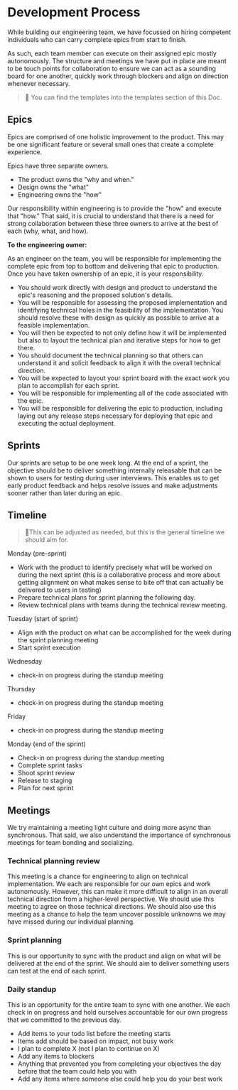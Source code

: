 # Development Process

While building our engineering team, we have focussed on hiring competent individuals who can carry complete epics from start to finish.

As such, each team member can execute on their assigned epic mostly autonomously. The structure and meetings we have put in place are meant to be touch points for collaboration to ensure we can act as a sounding board for one another, quickly work through blockers and align on direction whenever necessary.

> 🔔 You can find the templates into the templates section of this Doc.

## Epics

Epics are comprised of one holistic improvement to the product. This may be one significant feature or several small ones that create a complete experience.

Epics have three separate owners.

- The product owns the "why and when."
- Design owns the "what"
- Engineering owns the "how"

Our responsibility within engineering is to provide the "how" and execute that "how.” That said, it is crucial to understand that there is a need for strong collaboration between these three owners to arrive at the best of each (why, what, and how).

**To the engineering owner:**

As an engineer on the team, you will be responsible for implementing the complete epic from top to bottom and delivering that epic to production. Once you have taken ownership of an epic, it is your responsibility.

- You should work directly with design and product to understand the epic's reasoning and the proposed solution's details.
- You will be responsible for assessing the proposed implementation and identifying technical holes in the feasibility of the implementation. You should resolve these with design as quickly as possible to arrive at a feasible implementation.
- You will then be expected to not only define how it will be implemented but also to layout the technical plan and iterative steps for how to get there.
- You should document the technical planning so that others can understand it and solicit feedback to align it with the overall technical direction.
- You will be expected to layout your sprint board with the exact work you plan to accomplish for each sprint.
- You will be responsible for implementing all of the code associated with the epic.
- You will be responsible for delivering the epic to production, including laying out any release steps necessary for deploying that epic and executing the actual deployment.

## Sprints

Our sprints are setup to be one week long. At the end of a sprint, the objective should be to deliver something internally releasable that can be shown to users for testing during user interviews. This enables us to get early product feedback and helps resolve issues and make adjustments sooner rather than later during an epic.

## Timeline

> 🚨This can be adjusted as needed, but this is the general timeline we should aim for.

Monday (pre-sprint)

- Work with the product to identify precisely what will be worked on during the next sprint (this is a collaborative process and more about getting alignment on what makes sense to bite off that can actually be delivered to users in testing)
- Prepare technical plans for sprint planning the following day.
- Review technical plans with teams during the technical review meeting.

Tuesday (start of sprint)

- Align with the product on what can be accomplished for the week during the sprint planning meeting
- Start sprint execution

Wednesday

- check-in on progress during the standup meeting

Thursday

- check-in on progress during the standup meeting

Friday

- check-in on progress during the standup meeting

Monday (end of the sprint)

- Check-in on progress during the standup meeting
- Complete sprint tasks
- Shoot sprint review
- Release to staging
- Plan for next sprint

## Meetings

We try maintaining a meeting light culture and doing more async than synchronous. That said, we also understand the importance of synchronous meetings for team bonding and socializing.

### Technical planning review

This meeting is a chance for engineering to align on technical implementation. We each are responsible for our own epics and work autonomously. However, this can make it more difficult to align in an overall technical direction from a higher-level perspective. We should use this meeting to agree on those technical directions. We should also use this meeting as a chance to help the team uncover possible unknowns we may have missed during our individual planning.

### Sprint planning

This is our opportunity to sync with the product and align on what will be delivered at the end of the sprint. We should aim to deliver something users can test at the end of each sprint.

### Daily standup

This is an opportunity for the entire team to sync with one another. We each check in on progress and hold ourselves accountable for our own progress that we committed to the previous day.

- Add items to your todo list before the meeting starts
- Items add should be based on impact, not busy work
- I plan to complete X (not I plan to continue on X)
- Add any items to blockers
- Anything that prevented you from completing your objectives the day before that the team could help you with
- Add any items where someone else could help you do your best work